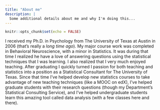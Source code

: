 ```yaml
---
title: "About me"
description: |
  Some additional details about me and why I'm doing this...
---
```


```r
knitr::opts_chunk$set(echo = FALSE)
```

I received my Ph.D. in Psychology from The University of Texas at Austin in 2006 (that's really a *long time ago*). My major course work was completed in Behavioral Neuroscience, with a minor in Statistics. It was during that time I realized he have a love of answering questions using the statistical techniques that I was learning. I also realized that I very much enjoyed teaching. After graduating I quickly turned I passion for both teaching and statistics into a position as a Statistical Consultant for The University of Texas. Since that time I've helped develop new statistics courses to take advantage of new teaching techniques (like a MOOC on edX), I've helped graduate students with their research questions (though my Department's Statistical Consulting Service), and I've helped undergraduate students learn this amazing tool called data analysis (with a few classes here and there).